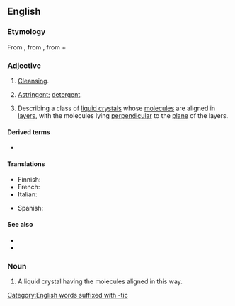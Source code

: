 ==English==

===Etymology===
From {{der|en|la|smecticus}}, from {{der|en|grc|σμηκτικός}}, from {{m|grc|σμήχειν||to [[wipe]], to [[cleanse]]}} + {{m|grc|-ικός||[[-ic]]}}

===Adjective===
{{en-adj|-}}

# {{lb|en|rare}} [[cleansing|Cleansing]].
# {{lb|en|rare}} [[astringent|Astringent]]; [[detergent]].
# {{lb|en|chemistry|physics}} Describing a class of [[liquid crystal]]s whose [[molecule]]s are aligned in [[layer]]s, with the molecules lying [[perpendicular]] to the [[plane]] of the layers.

====Derived terms====
* {{l|en|smectic phase}}

====Translations====
{{trans-top|if a class of liquid crystals whose molecules are aligned in layers}}
* Finnish: {{t|fi|smektinen}}
* French: {{t+|fr|smectique}}
* Italian: {{t|it|smectico}}
{{trans-mid}}
* Spanish: {{t|es|esmético|m}}
{{trans-bottom}}

====See also====
* {{l|en|cholesteric}}
* {{l|en|nematic}}

===Noun===
{{en-noun}}

# A liquid crystal having the molecules aligned in this way.

[[Category:English words suffixed with -tic]]